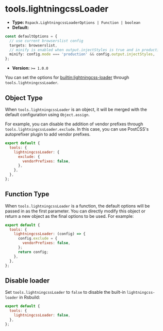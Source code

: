 # tools.lightningcssLoader

- **Type:** `Rspack.LightningcssLoaderOptions | Function | boolean`
- **Default:**

```ts
const defaultOptions = {
  // use current browserslist config
  targets: browserslist,
  // minify is enabled when output.injectStyles is true and in production mode
  minify: config.mode === 'production' && config.output.injectStyles,
};
```

- **Version:** `>= 1.0.0`

You can set the options for [builtin:lightningcss-loader](https://rspack.dev/guide/features/builtin-lightningcss-loader) through `tools.lightningcssLoader`.

## Object Type

When `tools.lightningcssLoader` is an object, it will be merged with the default configuration using `Object.assign`.

For example, you can disable the addition of vendor prefixes through `tools.lightningcssLoader.exclude`. In this case, you can use PostCSS's autoprefixer plugin to add vendor prefixes.

```js
export default {
  tools: {
    lightningcssLoader: {
      exclude: {
        vendorPrefixes: false,
      },
    },
  },
};
```

## Function Type

When `tools.lightningcssLoader` is a function, the default options will be passed in as the first parameter. You can directly modify this object or return a new object as the final options to be used. For example:

```js
export default {
  tools: {
    lightningcssLoader: (config) => {
      config.exclude = {
        vendorPrefixes: false,
      };
      return config;
    },
  },
};
```

## Disable loader

Set `tools.lightningcssLoader` to `false` to disable the built-in `lightningcss-loader` in Rsbuild:

```js
export default {
  tools: {
    lightningcssLoader: false,
  },
};
```
